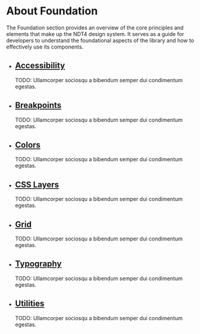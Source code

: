 
<Meta title="Foundation/About Foundation" />

<style>
  {`
    .sbdocs-toc--custom { display:none; }
    .component-svg { height: 0; width: 0; position: absolute; }
  `}
</style>

# About Foundation

The Foundation section provides an overview of the core principles and elements that make up the NDT4 design system. It serves as a guide for developers to understand the foundational aspects of the library and how to effectively use its components.

<ul className="thumb-list grid grid-gap-sm grid-sm-2 grid-md-3">
  <li className="card-container">
    <div className="card">
      <div className="card-body">
        <h2 className="card-title"><a className="card-link" href="/?path=/docs/foundation-accessibility--docs">Accessibility</a></h2>
        <p class="card-summary">TODO: Ullamcorper sociosqu a bibendum semper dui condimentum egestas.</p>
      </div>
    </div>
  </li>
  <li className="card-container">
    <div className="card">
      <div className="card-body">
        <h2 className="card-title"><a className="card-link" href="/?path=/docs/foundation-responsive-breakpoints--docs">Breakpoints</a></h2>
        <p class="card-summary">TODO: Ullamcorper sociosqu a bibendum semper dui condimentum egestas.</p>
      </div>
    </div>
  </li>
  <li className="card-container">
    <div className="card">
      <div className="card-body">
        <h2 className="card-title"><a className="card-link" href="/?path=/docs/foundation-colors--docs">Colors</a></h2>
        <p class="card-summary">TODO: Ullamcorper sociosqu a bibendum semper dui condimentum egestas.</p>
      </div>
    </div>
  </li>
  <li className="card-container">
    <div className="card">
      <div className="card-body">
        <h2 className="card-title"><a className="card-link" href="/?path=/docs/foundation-css-layers--docs">CSS Layers</a></h2>
        <p class="card-summary">TODO: Ullamcorper sociosqu a bibendum semper dui condimentum egestas.</p>
      </div>
    </div>
  </li>
  <li className="card-container">
    <div className="card">
      <div className="card-body">
        <h2 className="card-title"><a className="card-link" href="/?path=/docs/foundation-grid--docs">Grid</a></h2>
        <p class="card-summary">TODO: Ullamcorper sociosqu a bibendum semper dui condimentum egestas.</p>
      </div>
    </div>
  </li>
  <li className="card-container">
    <div className="card">
      <div className="card-body">
        <h2 className="card-title"><a className="card-link" href="/?path=/docs/foundation-typography--docs">Typography</a></h2>
        <p class="card-summary">TODO: Ullamcorper sociosqu a bibendum semper dui condimentum egestas.</p>
      </div>
    </div>
  </li>
  <li className="card-container">
    <div className="card">
      <div className="card-body">
        <h2 className="card-title"><a className="card-link" href="/?path=/docs/foundation-utilities--docs">Utilities</a></h2>
        <p class="card-summary">TODO: Ullamcorper sociosqu a bibendum semper dui condimentum egestas.</p>
      </div>
    </div>
  </li>
</ul>